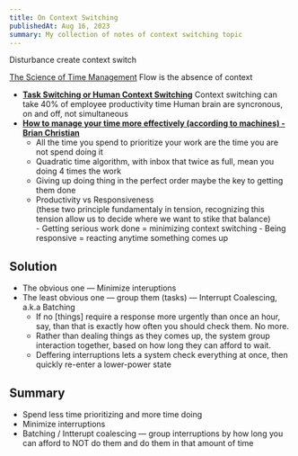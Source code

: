 ```yaml
---
title: On Context Switching
publishedAt: Aug 16, 2023
summary: My collection of notes of context switching topic
---
```


Disturbance create context switch

[The Science of Time Management](https://towardsdatascience.com/the-science-of-time-management-7297600e8a0e)
Flow is the absence of context

- **[Task Switching or Human Context Switching](https://www.youtube.com/watch?v=0b02-_Wkpwo)**
  Context switching can take 40% of employee productivity time
  Human brain are syncronous, on and off, not simultaneous
- **[How to manage your time more effectively (according to machines) - Brian Christian](https://www.youtube.com/watch?v=iDbdXTMnOmE)**
  - All the time you spend to prioritize your work are the time you are not spend doing it
  - Quadratic time algorithm, with inbox that twice as full, mean you doing 4 times the work
  - Giving up doing thing in the perfect order maybe the key to getting them done
  - Productivity vs Responsiveness
    <aside className="text-action border border-zinc-500 px-4 rounded-md">
    	(these two principle fundamentaly in tension, recognizing this tension allow us to decide where we want to stike
    	that balance)
    </aside>
    - Getting serious work done = minimizing context switching - Being responsive = reacting anytime something comes up

## Solution

- The obvious one — Minimize interuptions
- The least obvious one — group them (tasks) — Interrupt Coalescing, a.k.a Batching
  - If no [things] require a response more urgently than once an hour, say, than that is exactly how often you should check them. No more.
  - Rather than dealing things as they comes up, the system group interaction together, based on how long they can afford to wait.
  - Deffering interruptions lets a system check everything at once, then quickly re-enter a lower-power state

## Summary

- Spend less time prioritizing and more time doing
- Minimize interruptions
- Batching / Intterupt coalescing — group interruptions by how long you can afford to NOT do them and do them in that amount of time
